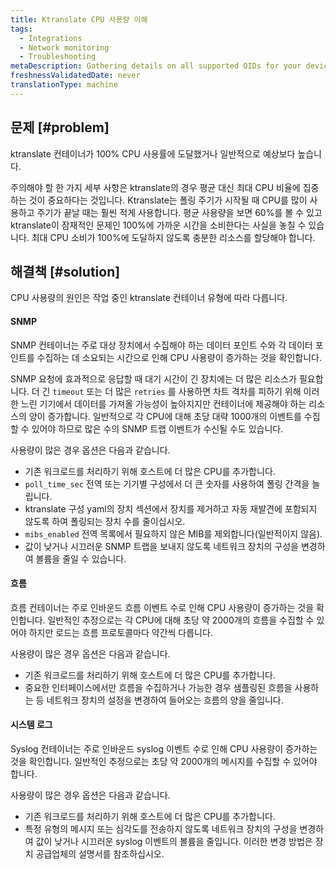 ```yaml
---
title: Ktranslate CPU 사용량 이해
tags:
  - Integrations
  - Network monitoring
  - Troubleshooting
metaDescription: Gathering details on all supported OIDs for your device using the 'snmpwalk' utility.
freshnessValidatedDate: never
translationType: machine
---
```


## 문제 [#problem]

ktranslate 컨테이너가 100% CPU 사용률에 도달했거나 일반적으로 예상보다 높습니다.

<Callout variant="tip">
  주의해야 할 한 가지 세부 사항은 ktranslate의 경우 평균 대신 최대 CPU 비율에 집중하는 것이 중요하다는 것입니다. Ktranslate는 폴링 주기가 시작될 때 CPU를 많이 사용하고 주기가 끝날 때는 훨씬 적게 사용합니다. 평균 사용량을 보면 60%를 볼 수 있고 ktranslate이 잠재적인 문제인 100%에 가까운 시간을 소비한다는 사실을 놓칠 수 있습니다. 최대 CPU 소비가 100%에 도달하지 않도록 충분한 리소스를 할당해야 합니다.
</Callout>

## 해결책 [#solution]

CPU 사용량의 원인은 작업 중인 ktranslate 컨테이너 유형에 따라 다릅니다.

#### SNMP

SNMP 컨테이너는 주로 대상 장치에서 수집해야 하는 데이터 포인트 수와 각 데이터 포인트를 수집하는 데 소요되는 시간으로 인해 CPU 사용량이 증가하는 것을 확인합니다.

SNMP 요청에 효과적으로 응답할 때 대기 시간이 긴 장치에는 더 많은 리소스가 필요합니다. 더 긴 `timeout` 또는 더 많은 `retries` 를 사용하면 차트 격차를 피하기 위해 이러한 느린 기기에서 데이터를 가져올 가능성이 높아지지만 컨테이너에 제공해야 하는 리소스의 양이 증가합니다. 일반적으로 각 CPU에 대해 초당 대략 1000개의 이벤트를 수집할 수 있어야 하므로 많은 수의 SNMP 트랩 이벤트가 수신될 수도 있습니다.

사용량이 많은 경우 옵션은 다음과 같습니다.

* 기존 워크로드를 처리하기 위해 호스트에 더 많은 CPU를 추가합니다.
* `poll_time_sec` 전역 또는 기기별 구성에서 더 큰 숫자를 사용하여 폴링 간격을 늘립니다.
* ktranslate 구성 yaml의 장치 섹션에서 장치를 제거하고 자동 재발견에 포함되지 않도록 하여 폴링되는 장치 수를 줄이십시오.
* `mibs_enabled` 전역 목록에서 필요하지 않은 MIB를 제외합니다(일반적이지 않음).
* 값이 낮거나 시끄러운 SNMP 트랩을 보내지 않도록 네트워크 장치의 구성을 변경하여 볼륨을 줄일 수 있습니다.

#### 흐름

흐름 컨테이너는 주로 인바운드 흐름 이벤트 수로 인해 CPU 사용량이 증가하는 것을 확인합니다. 일반적인 추정으로는 각 CPU에 대해 초당 약 2000개의 흐름을 수집할 수 있어야 하지만 로드는 흐름 프로토콜마다 약간씩 다릅니다.

사용량이 많은 경우 옵션은 다음과 같습니다.

* 기존 워크로드를 처리하기 위해 호스트에 더 많은 CPU를 추가합니다.
* 중요한 인터페이스에서만 흐름을 수집하거나 가능한 경우 샘플링된 흐름을 사용하는 등 네트워크 장치의 설정을 변경하여 들어오는 흐름의 양을 줄입니다.

#### 시스템 로그

Syslog 컨테이너는 주로 인바운드 syslog 이벤트 수로 인해 CPU 사용량이 증가하는 것을 확인합니다. 일반적인 추정으로는 초당 약 2000개의 메시지를 수집할 수 있어야 합니다.

사용량이 많은 경우 옵션은 다음과 같습니다.

* 기존 워크로드를 처리하기 위해 호스트에 더 많은 CPU를 추가합니다.
* 특정 유형의 메시지 또는 심각도를 전송하지 않도록 네트워크 장치의 구성을 변경하여 값이 낮거나 시끄러운 syslog 이벤트의 볼륨을 줄입니다. 이러한 변경 방법은 장치 공급업체의 설명서를 참조하십시오.